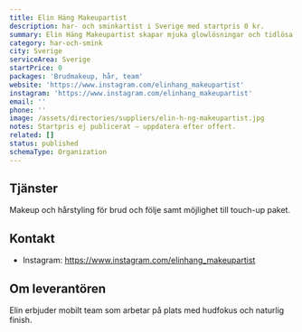 ```yaml
---
title: Elin Häng Makeupartist
description: har- och sminkartist i Sverige med startpris 0 kr.
summary: Elin Häng Makeupartist skapar mjuka glowlösningar och tidlösa brudfrisyrer.
category: har-och-smink
city: Sverige
serviceArea: Sverige
startPrice: 0
packages: 'Brudmakeup, hår, team'
website: 'https://www.instagram.com/elinhang_makeupartist'
instagram: 'https://www.instagram.com/elinhang_makeupartist'
email: ''
phone: ''
image: /assets/directories/suppliers/elin-h-ng-makeupartist.jpg
notes: Startpris ej publicerat – uppdatera efter offert.
related: []
status: published
schemaType: Organization
---
```


## Tjänster

Makeup och hårstyling för brud och följe samt möjlighet till touch-up paket.

## Kontakt

- Instagram: https://www.instagram.com/elinhang_makeupartist

## Om leverantören

Elin erbjuder mobilt team som arbetar på plats med hudfokus och naturlig finish.
